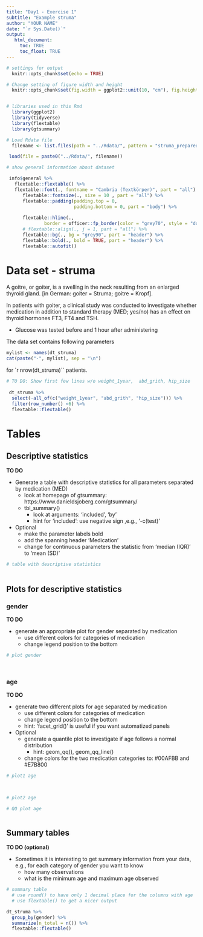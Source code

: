 ---
title: "Day1 - Exercise 1"
subtitle: "Example struma"
author: "YOUR NAME"
date: "`r Sys.Date()`"
output: 
   html_document:
     toc: TRUE
     toc_float: TRUE
---

```{r setup, include = FALSE}
# settings for output
  knitr::opts_chunk$set(echo = TRUE)

# Change setting of figure width and height
  knitr::opts_chunk$set(fig.width = ggplot2::unit(10, "cm"), fig.height = ggplot2::unit(8, "cm"))


# libraries used in this Rmd
  library(ggplot2)
  library(tidyverse)
  library(flextable)
  library(gtsummary)
```

```{r,  echo = FALSE, eval = TRUE}
# Load Rdata file
  filename <- list.files(path = "../Rdata/", pattern = "struma_prepared")

 load(file = paste0("../Rdata/", filename))

# show general information about dataset

 info$general %>% 
   flextable::flextable() %>% 
   flextable::font(., fontname = "Cambria (Textkörper)", part = "all") %>%
      flextable::fontsize(., size = 10 , part = "all") %>%
      flextable::padding(padding.top = 0,
                         padding.bottom = 0, part = "body") %>% 
  
      flextable::hline(.,
              border = officer::fp_border(color = "grey70", style = "dotted")) %>%
      # flextable::align(., j = 1, part = "all") %>%
      flextable::bg(., bg = "grey90", part = "header") %>% 
      flextable::bold(., bold = TRUE, part = "header") %>% 
      flextable::autofit()  

```



# Data set - struma

A goitre, or goiter, is a swelling in the neck resulting from an enlarged thyroid gland. 
[in German: goiter = Struma; goitre = Kropf].


In patients with goiter, a clinical study was conducted to investigate whether medication in addition to standard therapy (MED; yes/no) has an effect on thyroid hormones FT3, FT4 and TSH. 

* Glucose was tested before and 1 hour after administering

The data set contains following parameters

```{r, results='asis', include = FALSE}
mylist <- names(dt_struma)
cat(paste("-", mylist), sep = "\n")
```


for `r nrow(dt_struma)`` patients.

```{r}
# TO DO: Show first few lines w/o weight_1year,  abd_grith, hip_size
 
 dt_struma %>% 
  select(-all_of(c("weight_1year", "abd_grith", "hip_size"))) %>% 
  filter(row_number() <6) %>% 
  flextable::flextable()

```

# Tables
## Descriptive statistics

**TO DO**

* Generate a table with descriptive statistics for all parameters separated by medication (MED)
   - look at homepage of gtsummary: https://www.danieldsjoberg.com/gtsummary/
   - tbl_summary()
      + look at arguments: 'included', 'by'
      + hint for 'included': use negative sign ,e.g., '-c(test)'
* Optional
   - make the parameter labels bold
   - add the spanning header 'Medication'
   - change for continuous parameters the statistic from 'median (IQR)' to 'mean (SD)'

```{r}
# table with descriptive statistics
 

```

## Plots for descriptive statistics
### gender

**TO DO**

* generate an appropriate plot for gender separated by medication
    - use different colors for categories of medication
    - change legend position to the bottom
    

```{r}
# plot gender

  
```

### age 
**TO DO**

* generate two different plots for age separated by medication
   - use different colors for categories of medication
   - change legend position to the bottom
   - hint: 'facet_grid()' is useful if you want automatized panels
* Optional
   - generate a quantile plot to investigate if age follows a normal distribution 
      + hint: geom_qq(), geom_qq_line()
   - change colors for the two medication categories to: #00AFBB and #E7B800

```{r}
# plot1 age

 
```


```{r}
# plot2 age

```

```{r}
# QQ plot age



```


## Summary tables
**TO DO (optional)**

* Sometimes it is interesting to get summary information from your data, e.g., for each category of gender you want to know
   - how many observations
   - what is the minimum age and maximum age observed
   
```{r, eval = TRUE, echo = TRUE}
# summary table
  # use round() to have only 1 decimal place for the columns with age
  # use flextable() to get a nicer output

dt_struma %>%
  group_by(gender) %>% 
  summarize(n_total = n()) %>% 
  flextable::flextable()

```
 

  
   


